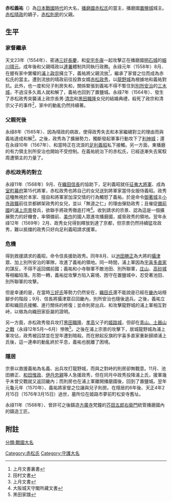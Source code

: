 {{japanese|japanese=赤松義祐|kana=あかまつ よしすけ|romaji=Akamatsu Yoshisuke}}

'''赤松義祐'''（{{bd|1537年||1576年|catIdx=Akamatsu, Yoshisuke}}）為[[日本戰國時代|日本戰國時代]]的大名，[[播磨國|播磨國]][[赤松氏|赤松氏]]的當主，播磨國[[置鹽城|置鹽城]]城主。[[赤松晴政|赤松晴政]]的嫡子，[[赤松則房|赤松則房]]的父親。

==生平==

===家督繼承===

天文23年（1554年）、密通[[三好長慶|三好長慶]]，和[[安宅冬康|安宅冬康]]一起攻擊正在播磨國[[明石城|明石城]]的[[細川晴元|細川晴元]]。成年後和父親晴政以[[連署|連署]]體制共同執行政務。永祿元年（1558年）8月、在握有家中實權的[[浦上政宗|浦上政宗]]擁立下，義祐將父親流放<ref>上月文書裏書</ref>，繼承了家督之位而成為赤松氏的當主。遭到流放的晴政前往投靠女婿[[赤松政秀|赤松政秀]]，以[[龍野城|龍野城]]為根據地和義祐對抗。此外，也一度和兒子則房失和，關係緊張到義祐不得不暫住到[[別所安治|別所安治]]的[[三木城|三木城]]，不過沒多久兩人就和解了，義祐也回到了置鹽城。永祿7年（1564年）、發生了赤松政秀突襲浦上政宗長男‧[[浦上清宗|清宗]]和[[黑田職隆|黑田職隆]]女兒的結婚典禮，殺死了政宗和清宗父子的事件<ref>田村文書</ref>，家中的動亂仍然持續著。

===父親死後===

永祿8年（1565年）、因為晴政的病故，使得政秀失去和本家繼續對立的理由而與義祐達成和解<ref>上月文書</ref>。之後，政秀為了擴展勢力，獨斷發起軍事行動攻下了[[利神城|利神城]]；還在永祿10年（1567年）、和當時正在流浪的[[足利義昭|足利義昭]]私下接觸。另一方面，東播磨的有力領主別所安治也開始不受控制。在義祐統治下的赤松氏，已經逐漸失去駕馭周遭領主的力量了。

===赤松政秀的對立===

永祿11年（1568年）9月、在[[織田信長|織田信長]]的協助下，足利義昭就任[[征夷大將軍|征夷大將軍]]、成為[[室町幕府|室町幕府]]第15代將軍，赤松政秀也將自己的女兒送到將軍家當侍女服侍義昭。政秀這種無視於本家、擅自和將軍家加深交情的行為觸怒了義祐，於是命令[[御著城|御著城]]主[[小寺政職|小寺政職]]前往京都綁架政秀的女兒，並以「無道之仁」的理由彈劾政秀；且催促[[備前國|備前國]]的[[浦上宗景|浦上宗景]]發兵，欲聯手將政秀徹底打垮<ref>大阪城天守閣所藏文書</ref>。收到請求的宗景、認為這是一個擴展勢力的好機會，率領備前、[[美作國|美作]]的國人眾進攻播磨國，威脅政秀的領地。翌年永祿12年（1569年）2月、政秀女兒得到釋放到達了京都，但宗景仍然持續猛攻政秀，難以抵擋的政秀只好向足利義昭請求援軍。

===危機===

得到救援請求的義昭，命令信長援助政秀。同年8月、以[[池田勝正|池田勝正]]為大將的[[攝津國|攝津]]眾、加上別所安治的軍隊，攻進了義祐的領地。同一時間，浦上軍因為[[宇喜多直家|宇喜多直家]]的謀反，不得不返回備前國；義祐和小寺聯軍不敵池田、別所聯軍，[[庄山城|庄山]]、[[高砂城|高砂城]]等相繼陷落。形勢一轉，義祐從攻擊方陷入窘境、困守在置鹽城中，忍受著池田、別所聯軍的攻擊。

但是幸運的是，在當時[[三好氏|三好氏]]等勢力仍然安在，[[織田氏|織田氏]]還不能說是已經在[[畿內|畿內]]站穩腳步的階段；9月、信長將攝津眾召回畿內，別所安治也隨後退兵。之後，義祐立即和織田氏接觸、進行關係的修復；並命則房出兵、和攻擊龍野城的浦上軍相互對峙，以做為向織田家臣屬的證明。

另一方面，赤松政秀發兵攻打[[黑田職隆|黑田職隆]]、[[黑田孝高|孝高]]父子的[[姬路城|姬路城]]，但卻在[[青山、土器山之戰|青山、土器山之戰]]（永祿12年5月～6月）慘敗<ref>黑田家譜</ref>。之後在浦上宗景的攻擊下，居城龍野城為浦上軍攻佔，政秀被囚禁並在翌年遭到暗殺。而在掀起反旗的宇喜多直家重新歸順浦上氏後，這一連串的動亂終於平息，義祐也脫離了困境。

===隱居===

宗景以救援義祐為名義、出兵攻打龍野城，而與之對峙的則房卻無戰意。11月、池田勝正、[[和田惟政|和田惟政]]、[[伊丹忠親|伊丹忠親]]等人急援政秀，但在同月中政秀投降浦上氏，援軍幾乎未曾交戰就又返回畿內；而則房也在浦上軍離開播磨國後，回到了置鹽城。翌年元龜元年（1570年）、義祐將家督之位讓與兒子則房。在隱居的6年後、天正4年2月15日（1576年3月15日）過世，墓所位在姬路市夢前町松安寺舊址。

永祿11年（1568年）、曾許可之後鑄造[[方廣寺|方廣寺]]梵鐘的[[芥田五郎右衛門|芥田五郎右衛門]]統管播磨國內的鑄造工匠。

==附註==

{{Reflist}}

{{赤松氏歷代當主|第12代|1558年 - 1570年}}

{{DEFAULTSORT:Akamatsu, Yoshisuke}}

[[分類:戰國大名|分類:戰國大名]]
[[Category:赤松氏|Category:赤松氏]]
[[Category:守護大名|Category:守護大名]]